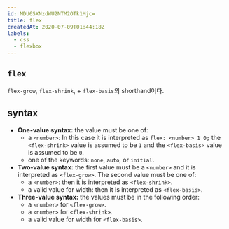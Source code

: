 ```yaml
---
id: MDU6SXNzdWU2NTM2OTk1Mjc=
title: flex
createdAt: 2020-07-09T01:44:18Z
labels:
  - css
  - flexbox
---
```


## `flex`
`flex-grow`, `flex-shrink`, + `flex-basis`의 shorthand이다.

## syntax
- **One-value syntax:**
   the value must be one of:
   - a `<number>`: In this case it is interpreted as `flex: <number> 1 0;` the `<flex-shrink>` value is assumed to be `1` and the `<flex-basis>` value is assumed to be `0`.
   - one of the keywords: `none`, `auto`, or `initial`.
- **Two-value syntax:**
   the first value must be a `<number>` and it is interpreted as `<flex-grow>`. The second value must be one of:
   - a `<number>`: then it is interpreted as `<flex-shrink>`.
   - a valid value for width: then it is interpreted as `<flex-basis>`.
- **Three-value syntax:**
   the values must be in the following order:
   - a `<number>` for `<flex-grow>`.
   - a `<number>` for `<flex-shrink>`.
   - a valid value for width for `<flex-basis>`.

